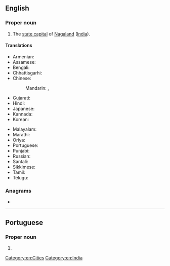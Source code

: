 ==English==
{{wikipedia}}

===Proper noun===
{{en-proper noun}}

# The [[state capital]] of [[Nagaland]] ([[India]]).

====Translations====
{{trans-top|capital of Nagaland, India}}
* Armenian: {{t|hy|Կոհիմա}}
* Assamese: {{t|as|কোহিমা}}
* Bengali: {{t|bn|কোহিমা|sc=Beng}}
* Chhattisgarhi: {{t-needed|hne}}
* Chinese:
*: Mandarin: {{t+|cmn|科希馬|sc=Hani}}, {{t+|cmn|科希马|tr=Kēxīmǎ|sc=Hani}}
* Gujarati: {{t-needed|gu}}
* Hindi: {{t+|hi|कोहिमा}}
* Japanese: {{t|ja|コヒマ|tr=Kohima}}
* Kannada: {{t-needed|kn}}
* Korean: {{t|ko|^코히마|sc=Kore}}
{{trans-mid}}
* Malayalam: {{t|ml|കൊഹിമ|sc=Mlym}}
* Marathi: {{t|mr|कोहिमा|sc=Deva}}
* Oriya: {{t|or|କୋହିମା|sc=Orya}}
* Portuguese: {{t|pt|Kohima|f}}
* Punjabi: {{t-needed|pa}}
* Russian: {{t|ru|Кохи́ма|f}}
* Santali: {{t-needed|sat}}
* Sikkimese: {{t-needed|sip}}
* Tamil: {{t|ta|கோகிமா|sc=Taml}}
* Telugu: {{t|te|కోహిమా|sc=Telu}}
{{trans-bottom}}

===Anagrams===
* {{anagrams|en|a=ahikmo|Hakomi|Hamiko}}

[[Category:en:Cities]]
[[Category:en:India]]

----

==Portuguese==

===Proper noun===
{{pt-proper noun|f}}

# {{place|pt|city/state capital|s/Nagaland|c/India|t1=Kohima}}
